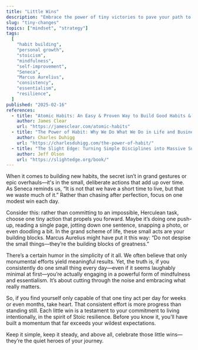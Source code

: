 ```yaml
---
title: "Little Wins"
description: "Embrace the power of tiny victories to pave your path to greatness."
slug: "tiny-changes"
topics: ["mindset", "strategy"]
tags:
  [
    "habit building",
    "personal growth",
    "stoicism",
    "mindfulness",
    "self-improvement",
    "Seneca",
    "Marcus Aurelius",
    "consistency",
    "essentialism",
    "resilience",
  ]
published: "2025-02-16"
references:
  - title: "Atomic Habits: An Easy & Proven Way to Build Good Habits & Break Bad Ones"
    author: James Clear
    url: "https://jamesclear.com/atomic-habits"
  - title: "The Power of Habit: Why We Do What We Do in Life and Business"
    author: Charles Duhigg
    url: "https://charlesduhigg.com/the-power-of-habit/"
  - title: "The Slight Edge: Turning Simple Disciplines into Massive Success and Happiness"
    author: Jeff Olson
    url: "https://slightedge.org/book/"
---
```


When it comes to building new habits, the secret isn’t in grand gestures or epic overhauls—it's in the small, deliberate actions that add up over time. As Seneca reminds us, “It is not that we have a short time to live, but that we waste much of it.” Rather than chasing after perfection, focus on one modest win each day.

Consider this: rather than committing to an impossible, Herculean task, choose one tiny action that propels you forward. Maybe it’s doing one push-up, reading a single page, jotting down one sentence, snapping a photo, or even doodling a bit. In the grand scheme of life, these small acts are your building blocks. Marcus Aurelius might have put it this way: “Do not despise the small things—they’re the building blocks of greatness.”

There’s a certain humor in the simplicity of it all. We often believe that only monumental efforts yield meaningful results. Yet, the truth is, if you consistently do one small thing every day—even if it seems laughably minimal at first—you’re actually engaging in a powerful form of mindfulness and essentialism. It’s about cutting through the noise and embracing what really matters.

So, if you find yourself only capable of that one tiny act per day for weeks or even months, take heart. That consistent effort is more progress than standing still. Each little win is a testament to your commitment to living intentionally, in the spirit of Stoic resilience. Before you know it, you’ll have built a momentum that far exceeds your wildest expectations.

Keep it simple, keep it steady, and above all, celebrate those little wins—they’re the quiet heroes of your journey.

